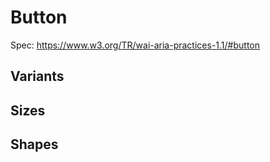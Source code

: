 
# Button

Spec: https://www.w3.org/TR/wai-aria-practices-1.1/#button

<Story id="elements-button--base" />
<Props />

## Variants
<Story id="elements-button--variants" />

## Sizes
<Story id="elements-button--sizes" />

## Shapes
<Story id="elements-button--shapes" />



